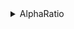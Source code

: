 <details><summary>AlphaRatio</summary>

- 0dayXXX
- Bluray
- GamesPC
- MovieHD
- MoviePackHD
- MovieSD
- MovieUHD
- MovieXXX
- TvDVDRip
- TvHD
- TvPackHD
- TvPackSD
- TvPackUHD
- TvSD
- TvUHD

</details>
